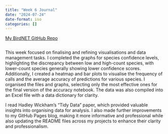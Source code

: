 ```yaml
---
title: "Week 6 Journal"
date: "2024-07-24"
date-format: iso
categories: []
---
```


[My BirdNET GitHub Repo](https://github.com/Jamess200/MyBirdNetTest)
```python
```

This week focused on finalising and refining visualisations and data management tasks. I completed the graphs for species confidence levels, highlighting the discrepancy between low and high-count species, with lower-count species generally showing lower confidence scores. Additionally, I created a heatmap and bar plots to visualise the frequency of calls and the average accuracy of predictions for various species. I organised the files and graphs, selecting only the most effective ones for the final version of the accuracy notebook. The data was also compiled into an Excel file with a data dictionary for clarity.

I read Hadley Wickham's "Tidy Data" paper, which provided valuable insights into organising data for analysis. I also made further improvements to my GitHub Pages blog, making it more informative and professional while also updating the README files across my projects to enhance their clarity and professionalism.
